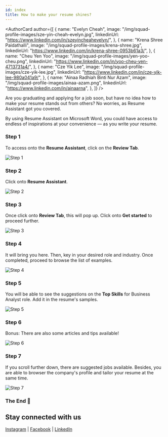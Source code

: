 ```yaml
---
id: index
title: How to make your resume shines?
---
```



<AuthorCard
	author={[
		{
			name: "Evelyn Cheah",
			image: "/img/squad-profile-images/sze-yin-cheah-evelyn.jpg",
			linkedinUrl: "https://www.linkedin.com/in/szeyincheahevelyn/",
		},
		{
			name: "Krena Shree Paidathalli",
			image: "/img/squad-profile-images/krena-shree.jpg",
			linkedinUrl: "https://www.linkedin.com/in/krena-shree-0953b61a3/",
		},
		{
			name: "Cheu Yen Yoo",
			image: "/img/squad-profile-images/yen-yoo-cheu.png",
			linkedinUrl: "https://www.linkedin.com/in/yoo-cheu-yen-4713731a4/",
		},
		{
			name: "Cze Yik Lee",
			image: "/img/squad-profile-images/cze-yik-lee.jpg",
			linkedinUrl: "https://www.linkedin.com/in/cze-yik-lee-980a041a9/",
		},
		{
			name: "Ainaa Radhiah Binti Nur Azam",
			image: "/img/squad-profile-images/ainaa-azam.png",
			linkedinUrl: "https://www.linkedin.com/in/ainaarna",
		},
	]}
/>

Are you graduating and applying for a job soon, but have no idea how to make your resume stands out from others? No worries, as Resume Assistant got you covered.

By using Resume Assistant on Microsoft Word, you could have access to endless of inspirations at your convenience — as you write your resume.

### Step 1

To access onto the **Resume Assistant**, click on the **Review Tab**.

![Step 1](step-1.png)

### Step 2

Click onto **Resume Assistant**.

![Step 2](step-2.png)

### Step 3

Once click onto **Review Tab**, this will pop up. Click onto **Get started** to proceed further.

![Step 3](step-3.png)

### Step 4

It will bring you here. Then, key in your desired role and industry. Once completed, proceed to browse the list of examples.

![Step 4](step-4.png)

### Step 5

You will be able to see the suggestions on the **Top Skills** for Business Analyst role. Add it in the resume's samples.

![Step 5](step-5.png)

### Step 6

Bonus: There are also some articles and tips available!

![Step 6](step-6.png)

### Step 7

If you scroll further down, there are suggested jobs available. Besides, you are able to browser the company's profile and tailor your resume at the same time.

![Step 7](step-7.png)

### The End 🎊

## Stay connected with us

[Instagram](https://www.instagram.com/microsoft_mws/) |
[Facebook](https://www.facebook.com/microsoft.mws) |
[LinkedIn](https://www.linkedin.com/company/mwsquad/)
